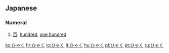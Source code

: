 ==Japanese==

===Numeral===
{{ja-noun|h|rom=hyaku}}

# [[百]]: [[hundred]], [[one hundred]]

[[ko:ひゃく]]
[[hr:ひゃく]]
[[lo:ひゃく]]
[[lt:ひゃく]]
[[hu:ひゃく]]
[[pl:ひゃく]]
[[pt:ひゃく]]
[[ru:ひゃく]]